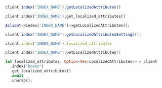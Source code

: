 <CodeGroup>

```javascript JS
client.index('INDEX_NAME').getLocalizedAttributes()
```

```python Python
client.index('INDEX_NAME').get_localized_attributes()
```

```php PHP
$client->index('INDEX_NAME')->getLocalizedAttributes();
```

```java Java
client.index("INDEX_NAME").getLocalizedAttributesSettings();
```

```ruby Ruby
client.index('INDEX_NAME').localized_attributes
```

```go Go
client.index("INDEX_NAME").GetLocalizedAttributes()
```

```rust Rust
let localized_attributes: Option<Vec<LocalizedAttributes>> = client
  .index("books")
  .get_localized_attributes()
  .await
  .unwrap();
```
</CodeGroup>